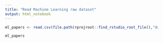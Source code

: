 ```yaml
---
title: "Read Machine Learning raw dataset"
output: html_notebook
---
```


```r
ml_papers <- read.csv(file.path(rprojroot::find_rstudio_root_file(),"data/ml-papers.csv"))
```


```r
ml_papers
```

